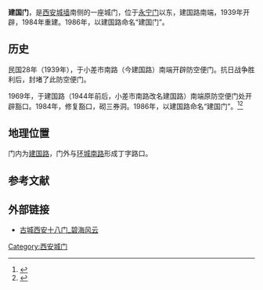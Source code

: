 {{coord|34.25373|108.96228|display=title}}
'''建国门'''，是[[西安城墙|西安城墙]]南侧的一座城门，位于[[永宁门|永宁门]]以东，建国路南端，1939年开辟，1984年重建。1986年，以建国路命名“建国门”。

== 历史 ==

民国28年（1939年），于小差市南路（今建国路）南端开辟防空便门。抗日战争胜利后，封堵了此防空便门。

1969年，于建国路（1944年前后，小差市南路改名建国路）南端原防空便门处开辟豁口。1984年，修复豁口，砌三券洞。1986年，以建国路命名“建国门”。<ref>{{cite book |editor=西安市地方志办公室 |date=2012年11月第1版 |edition= |title=民国西安词典 |url=http://xadfz.xa.gov.cn/difangzhinew/muluFrame.jsp?bookname=minguo_xian_cidian |location=西安 |publisher=陕西人民出版社 |page=57-61 |isbn=978-7-224-10402-8 |author-link= |access-date=2019-02-01 |archive-url=https://web.archive.org/web/20190131201332/http://xadfz.xa.gov.cn/difangzhinew/muluFrame.jsp?bookname=minguo_xian_cidian |archive-date=2019-01-31 |dead-url=yes }}</ref><ref>{{cite web | url = https://mp.weixin.qq.com/s/GrJAZ4BPpJo9W7LGRFOJSw | format =  | title = 古城西安十八门 | author = 碧海风 | date = 2019-01-31 | website =  | publisher = 碧海风云 | access-date =  | quote =  | archive-date = 2019-10-30 | archive-url = https://web.archive.org/web/20191030060223/https://mp.weixin.qq.com/s/GrJAZ4BPpJo9W7LGRFOJSw | dead-url = no }}</ref>

== 地理位置 ==

门内为[[建国路_(西安)|建国路]]，门外与[[环城南路_(西安)|环城南路]]形成丁字路口。

== 参考文献 ==
{{reflist}}

== 外部链接 ==
* [https://mp.weixin.qq.com/s/GrJAZ4BPpJo9W7LGRFOJSw 古城西安十八门_碧海风云] {{Wayback|url=https://mp.weixin.qq.com/s/GrJAZ4BPpJo9W7LGRFOJSw |date=20191030060223 }}

{{西安城门}}

{{Chinese building-stub}}
[[Category:西安城门|Category:西安城门]]